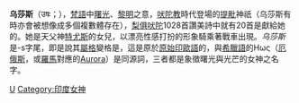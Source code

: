 {{Redirect|乌沙|中国地名|乌沙 (地名)||}}'''乌莎斯'''（उषः；{{IAST|uṣás-}}），[[梵語|梵語]]中[[曙光|曙光]]、[[黎明|黎明]]之意，[[吠陀教|吠陀教]]時代登場的[[提毗|提毗]]神祇（乌莎斯有時亦會被想像成多個複數體存在），[[梨俱吠陀|梨俱吠陀]]1028首讚美詩中就有20首是獻給她的。她是天父神[[特尤斯|特尤斯]]的女兒，以漂亮性感打扮的形象騎乘著戰車出現。''乌莎斯''是-s字尾，即是說其[[屬格|屬格]]變格是''{{IAST|uṣásas}}''，這是原於[[原始印歐語|原始印歐語]]的{{link-en|Hausos|Hausos}}，與[[希臘語|希臘語]]的Ηως（[[厄俄斯|厄俄斯]]，或[[羅馬|羅馬]]對應的[[奥罗拉|Aurora]]）是同源詞，三者都是象徵曙光與光芒的女神之名字。

{{印度神話}}
{{Authority control}}
{{hindu-myth-stub}}

[[Category:梵语词汇|U]]
[[Category:印度女神|Category:印度女神]]